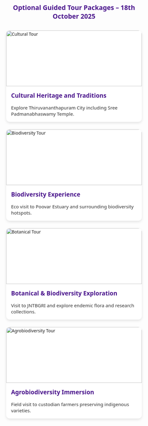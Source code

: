 ```{=html}
<section class="tour-packages-section">
  <h2 style="text-align:center; color:#4a148c;">Optional Guided Tour Packages – 18th October 2025</h2>

  <div class="tour-grid">
    <!-- Card 1 -->
    <div class="tour-card">
      <img src="www/padma.webp" alt="Cultural Tour">
      <h3>Cultural Heritage and Traditions</h3>
      <p>Explore Thiruvananthapuram City including Sree Padmanabhaswamy Temple.</p>
    </div>

    <!-- Card 2 -->
    <div class="tour-card">
      <img src="www/poovar.webp" alt="Biodiversity Tour">
      <h3>Biodiversity Experience</h3>
      <p>Eco visit to Poovar Estuary and surrounding biodiversity hotspots.</p>
    </div>

    <!-- Card 3 -->
    <div class="tour-card">
      <img src="www/JNTBGRI.webp" alt="Botanical Tour">
      <h3>Botanical & Biodiversity Exploration</h3>
      <p>Visit to JNTBGRI and explore endemic flora and research collections.</p>
    </div>

    <!-- Card 4 -->
    <div class="tour-card">
      <img src="www/farmer.webp" alt="Agrobiodiversity Tour">
      <h3>Agrobiodiversity Immersion</h3>
      <p>Field visit to custodian farmers preserving indigenous varieties.</p>
    </div>
  </div>
</section>

<style>
.tour-packages-section {
  padding: 2rem;
  font-family: 'Segoe UI', sans-serif;
}

.tour-grid {
  display: grid;
  grid-template-columns: repeat(auto-fit, minmax(250px, 1fr));
  gap: 1.5rem;
  margin-top: 2rem;
}

.tour-card {
  background-color: #fff;
  border-radius: 12px;
  box-shadow: 0 4px 8px rgba(0,0,0,0.1);
  overflow: hidden;
  transition: transform 0.3s ease;
}

.tour-card:hover {
  transform: translateY(-5px);
}

.tour-card img {
  width: 100%;
  height: 180px;
  object-fit: cover;
}

.tour-card h3 {
  font-size: 1.2rem;
  color: #4a148c;
  margin: 1rem;
}

.tour-card p {
  font-size: 0.95rem;
  color: #333;
  margin: 0 1rem 1rem 1rem;
}
</style>
```
